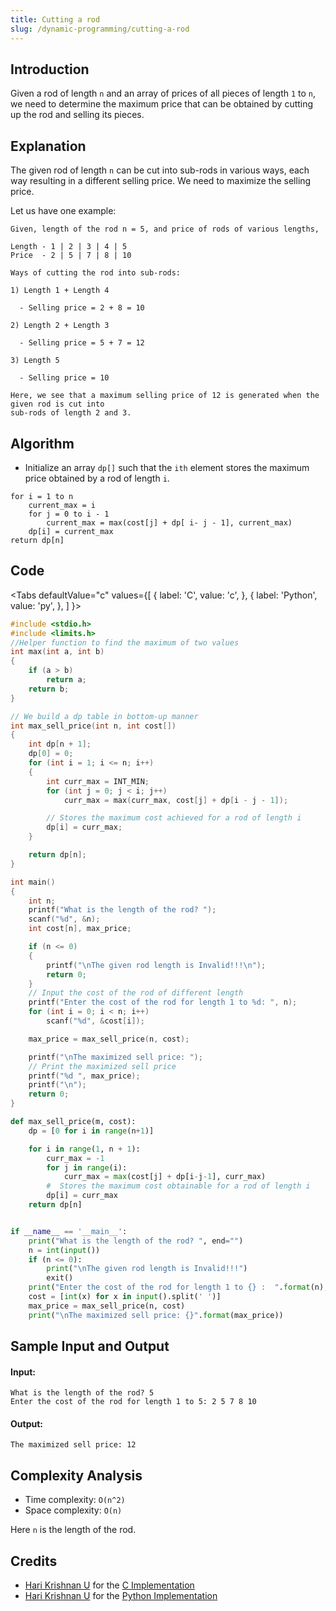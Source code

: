 ```yaml
---
title: Cutting a rod
slug: /dynamic-programming/cutting-a-rod
---
```


## Introduction

Given a rod of length `n` and an array of prices of all pieces of length `1` to `n`, we need to determine the maximum price that can be obtained by cutting up the rod and selling its pieces.

## Explanation

The given rod of length `n` can be cut into sub-rods in various ways, each way resulting in a different selling price. We need to maximize the selling price.

Let us have one example: 
```
Given, length of the rod n = 5, and price of rods of various lengths,

Length - 1 | 2 | 3 | 4 | 5
Price  - 2 | 5 | 7 | 8 | 10

Ways of cutting the rod into sub-rods:

1) Length 1 + Length 4

  - Selling price = 2 + 8 = 10

2) Length 2 + Length 3

  - Selling price = 5 + 7 = 12

3) Length 5

  - Selling price = 10

Here, we see that a maximum selling price of 12 is generated when the given rod is cut into
sub-rods of length 2 and 3.
```

## Algorithm

- Initialize an array `dp[]` such that the `ith` element stores the maximum price obtained by a rod of length `i`.

```
for i = 1 to n
    current_max = i
    for j = 0 to i - 1
        current_max = max(cost[j] + dp[ i- j - 1], current_max)
    dp[i] = current_max
return dp[n]
```

## Code


<Tabs
  defaultValue="c"
  values={[
    { label: 'C', value: 'c', },
    { label: 'Python', value: 'py', },
  ]
}>
<TabItem value="c">

```c
#include <stdio.h>
#include <limits.h>
//Helper function to find the maximum of two values
int max(int a, int b)
{
    if (a > b)
        return a;
    return b;
}

// We build a dp table in bottom-up manner
int max_sell_price(int n, int cost[])
{
    int dp[n + 1];
    dp[0] = 0;
    for (int i = 1; i <= n; i++)
    {
        int curr_max = INT_MIN;
        for (int j = 0; j < i; j++)
            curr_max = max(curr_max, cost[j] + dp[i - j - 1]);

        // Stores the maximum cost achieved for a rod of length i
        dp[i] = curr_max;
    }

    return dp[n];
}

int main()
{
    int n;
    printf("What is the length of the rod? ");
    scanf("%d", &n);
    int cost[n], max_price;

    if (n <= 0)
    {
        printf("\nThe given rod length is Invalid!!!\n");
        return 0;
    }
    // Input the cost of the rod of different length
    printf("Enter the cost of the rod for length 1 to %d: ", n);
    for (int i = 0; i < n; i++)
        scanf("%d", &cost[i]);

    max_price = max_sell_price(n, cost);

    printf("\nThe maximized sell price: ");
    // Print the maximized sell price
    printf("%d ", max_price);
    printf("\n");
    return 0;
}
```

</TabItem>
<TabItem value="py">

```py
def max_sell_price(m, cost):
    dp = [0 for i in range(n+1)]

    for i in range(1, n + 1):
        curr_max = -1
        for j in range(i):
            curr_max = max(cost[j] + dp[i-j-1], curr_max)
        #  Stores the maximum cost obtainable for a rod of length i
        dp[i] = curr_max
    return dp[n]


if __name__ == '__main__':
    print("What is the length of the rod? ", end="")
    n = int(input())
    if (n <= 0):
        print("\nThe given rod length is Invalid!!!")
        exit()
    print("Enter the cost of the rod for length 1 to {} :  ".format(n), end="")
    cost = [int(x) for x in input().split(' ')]
    max_price = max_sell_price(n, cost)
    print("\nThe maximized sell price: {}".format(max_price))
```

</TabItem>
</Tabs>

## Sample Input and Output

#### Input:

```
What is the length of the rod? 5
Enter the cost of the rod for length 1 to 5: 2 5 7 8 10
```

#### Output:

```
The maximized sell price: 12
```

## Complexity Analysis

  - Time complexity: `O(n^2)`
  - Space complexity: `O(n)`

Here `n` is the length of the rod.

## Credits

  - [Hari Krishnan U](https://github.com/Harikrishnan6336) for the [C Implementation](https://github.com/TesseractCoding/NeoAlgo/blob/master/C/dp/cutting_a_rod.c)
  - [Hari Krishnan U](https://github.com/Harikrishnan6336) for the [Python Implementation](https://github.com/TesseractCoding/NeoAlgo/blob/master/Python/dp/cutting_a_rod.py)

